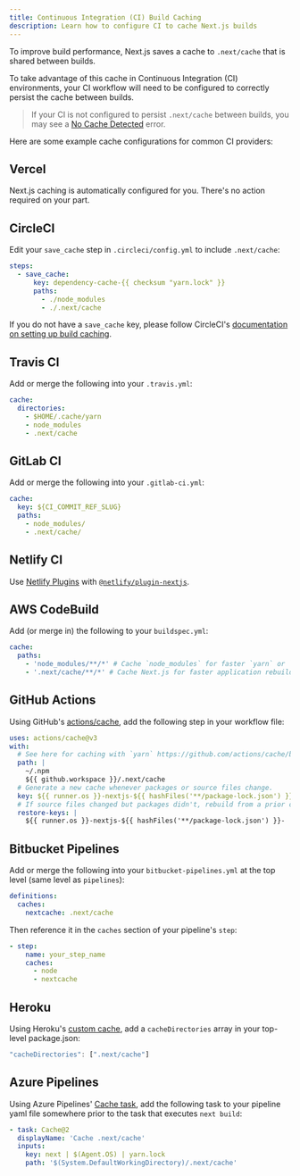 ```yaml
---
title: Continuous Integration (CI) Build Caching
description: Learn how to configure CI to cache Next.js builds
---
```


To improve build performance, Next.js saves a cache to `.next/cache` that is shared between builds.

To take advantage of this cache in Continuous Integration (CI) environments, your CI workflow will need to be configured to correctly persist the cache between builds.

> If your CI is not configured to persist `.next/cache` between builds, you may see a [No Cache Detected](/docs/messages/no-cache) error.

Here are some example cache configurations for common CI providers:

## Vercel

Next.js caching is automatically configured for you. There's no action required on your part.

## CircleCI

Edit your `save_cache` step in `.circleci/config.yml` to include `.next/cache`:

```yaml
steps:
  - save_cache:
      key: dependency-cache-{{ checksum "yarn.lock" }}
      paths:
        - ./node_modules
        - ./.next/cache
```

If you do not have a `save_cache` key, please follow CircleCI's [documentation on setting up build caching](https://circleci.com/docs/2.0/caching/).

## Travis CI

Add or merge the following into your `.travis.yml`:

```yaml
cache:
  directories:
    - $HOME/.cache/yarn
    - node_modules
    - .next/cache
```

## GitLab CI

Add or merge the following into your `.gitlab-ci.yml`:

```yaml
cache:
  key: ${CI_COMMIT_REF_SLUG}
  paths:
    - node_modules/
    - .next/cache/
```

## Netlify CI

Use [Netlify Plugins](https://www.netlify.com/products/build/plugins/) with [`@netlify/plugin-nextjs`](https://www.npmjs.com/package/@netlify/plugin-nextjs).

## AWS CodeBuild

Add (or merge in) the following to your `buildspec.yml`:

```yaml
cache:
  paths:
    - 'node_modules/**/*' # Cache `node_modules` for faster `yarn` or `npm i`
    - '.next/cache/**/*' # Cache Next.js for faster application rebuilds
```

## GitHub Actions

Using GitHub's [actions/cache](https://github.com/actions/cache), add the following step in your workflow file:

```yaml
uses: actions/cache@v3
with:
  # See here for caching with `yarn` https://github.com/actions/cache/blob/main/examples#node---yarn or you can leverage caching with actions/setup-node https://github.com/actions/setup-node
  path: |
    ~/.npm
    ${{ github.workspace }}/.next/cache
  # Generate a new cache whenever packages or source files change.
  key: ${{ runner.os }}-nextjs-${{ hashFiles('**/package-lock.json') }}-${{ hashFiles('**.[jt]s', '**.[jt]sx') }}
  # If source files changed but packages didn't, rebuild from a prior cache.
  restore-keys: |
    ${{ runner.os }}-nextjs-${{ hashFiles('**/package-lock.json') }}-
```

## Bitbucket Pipelines

Add or merge the following into your `bitbucket-pipelines.yml` at the top level (same level as `pipelines`):

```yaml
definitions:
  caches:
    nextcache: .next/cache
```

Then reference it in the `caches` section of your pipeline's `step`:

```yaml
- step:
    name: your_step_name
    caches:
      - node
      - nextcache
```

## Heroku

Using Heroku's [custom cache](https://devcenter.heroku.com/articles/nodejs-support#custom-caching), add a `cacheDirectories` array in your top-level package.json:

```javascript
"cacheDirectories": [".next/cache"]
```

## Azure Pipelines

Using Azure Pipelines' [Cache task](https://docs.microsoft.com/en-us/azure/devops/pipelines/tasks/utility/cache), add the following task to your pipeline yaml file somewhere prior to the task that executes `next build`:

```yaml
- task: Cache@2
  displayName: 'Cache .next/cache'
  inputs:
    key: next | $(Agent.OS) | yarn.lock
    path: '$(System.DefaultWorkingDirectory)/.next/cache'
```
